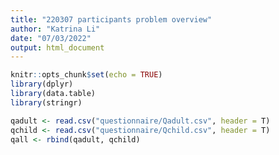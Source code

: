 ```yaml
---
title: "220307 participants problem overview"
author: "Katrina Li"
date: "07/03/2022"
output: html_document
---
```


```r
knitr::opts_chunk$set(echo = TRUE)
library(dplyr)
library(data.table)
library(stringr)
```

```r
qadult <- read.csv("questionnaire/Qadult.csv", header = T)
qchild <- read.csv("questionnaire/Qchild.csv", header = T)
qall <- rbind(qadult, qchild)
```

```r

```

